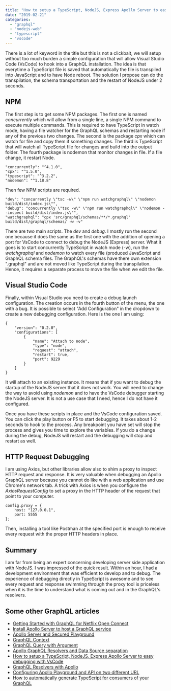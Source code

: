 ```yaml
---
title: "How to setup a TypeScript, NodeJS, Express Apollo Server to easy debugging with VsCode"
date: "2019-02-21"
categories: 
  - "graphql"
  - "nodejs-web"
  - "typescript"
  - "vscode"
---
```


There is a lot of keyword in the title but this is not a clickbait, we will setup without too much burden a simple configuration that will allow Visual Studio Code (VsCode) to hook into a GraphQL installation. The idea is that everytime a TypeScript file is saved that automatically the file is transpiled into JavaScript and to have Node reboot. The solution I propose can do the transpilation, the schema transportation and the restart of NodeJS under 2 seconds.

## NPM

The first step is to get some NPM packages. The first one is named _concurrently_ which will allow from a single line, a single NPM command to execute multiple commands. This is required to have TypeScript in watch mode, having a file watcher for the GraphQL schemas and restarting node if any of the previous two changes. The second is the package _cpx_ which can watch for file and copy them if something changes. The third is TypeScript that will watch all TypeScript file for changes and build into the output folder. The fourth package is nodemon that monitor changes in file. If a file change, it restart Node.

```
"concurrently": "^4.1.0",
"cpx": "^1.5.0",
"typescript": "^3.2.2",
"nodemon": "^1.18.8"
```

Then few NPM scripts are required.

```
"dev": "concurrently \"tsc -w\" \"npm run watchgraphql\" \"nodemon build/dist/index.js\"",
"debug": "concurrently \"tsc -w\" \"npm run watchgraphql\" \"nodemon --inspect build/dist/index.js\"",
"watchgraphql": "cpx 'src/graphql/schemas/**/*.graphql' build/dist/graphql/schemas/ -w -v"
```

There are two main scripts. The _dev_ and _debug_. I mostly run the second one because it does the same as the first one with the addition of opening a port for VsCode to connect to debug the NodeJS (Express) server. What it goes is to start concurrently TypeScript in watch mode (-w), run the _watchgraphql_ and _nodemon_ to watch every file (produced JavaScript and GraphQL schema files. The GraphQL's schemas have there own extension ".graphql" and are not moved like TypeScript during the transpilation. Hence, it requires a separate process to move the file when we edit the file.

## Visual Studio Code

Finally, within Visual Studio you need to create a debug launch configuration. The creation occurs in the fourth button of the menu, the one with a bug. It is possible to select "Add Configuration" in the dropdown to create a new debugging configuration. Here is the one I am using:

```
{
    "version": "0.2.0",
    "configurations": [
        {
            "name": "Attach to node",
            "type": "node",
            "request": "attach",
            "restart": true,
            "port": 9229
        }
    ]
}
```

It will attach to an existing instance. It means that if you want to debug the startup of the NodeJS server that it does not work. You will need to change the way to avoid using _nodemon_ and to have the VsCode debugger starting the NodeJS server. It is not a use case that I need, hence I do not have it configured.

Once you have these scripts in place and the VsCode configuration saved. You can click the play button or F5 to start debugging. It takes about 1-2 seconds to hook to the process. Any breakpoint you have set will stop the process and gives you time to explore the variables. If you do a change during the debug, NodeJS will restart and the debugging will stop and restart as well.

## HTTP Request Debugging

I am using Axios, but other libraries allow also to shim a proxy to inspect HTTP request and response. It is very valuable when debugging an Apollo GraphQL server because you cannot do like with a web application and use Chrome's network tab. A trick with Axios is when you configure the _AxiosRequestConfig_ to set a proxy in the HTTP header of the request that point to your computer.
```
config.proxy = {
    host: "127.0.0.1",
    port: 5555
};
```
Then, installing a tool like Postman at the specified port is enough to receive every request with the proper HTTP headers in place.

## Summary

I am far from being an expert concerning developing server side application with NodeJS. I was impressed of the quick result. Within an hour, I had a development environment that was efficient to develop and to debug. The experience of debugging directly in TypeScript is awesome and to see every request and response swimming through the proxy tool is priceless when it is the time to understand what is coming out and in the GraphQL's resolvers.

## Some other GraphQL articles

- [Getting Started with GraphQL for Netflix Open Connect](https://patrickdesjardins.com/blog/getting-started-with-graphql-for-netflix-open-connect)
- [Install Apollo Server to host a GraphQL service](https://patrickdesjardins.com/blog/install-apollo-server-to-host-a-graphql-service)
- [Apollo Server and Secured Playground](https://patrickdesjardins.com/blog/apollo-server-and-secured-playground)
- [GraphQL Context](https://patrickdesjardins.com/blog/graphql-context)
- [GraphQL Query with Argument](https://patrickdesjardins.com/blog/graphql-query-with-argument)
- [Apollo GraphQL Resolvers and Data Source separation](https://patrickdesjardins.com/blog/apollo-graphql-resolvers-and-data-source-separation)
- [How to setup a TypeScript, NodeJS, Express Apollo Server to easy debugging with VsCode](https://patrickdesjardins.com/blog/how-to-setup-a-typescript-nodejs-express-apollo-server-to-easy-debugging-with-vscode)
- [GraphQL Resolvers with Apollo](https://patrickdesjardins.com/blog/graphql-resolvers-with-apollo)
- [Configuring Apollo Playground and API on two different URL](https://patrickdesjardins.com/blog/configuring-apollo-playground-and-api-on-two-different-url)
- [How to automatically generate TypeScript for consumers of your GraphQL](https://patrickdesjardins.com/blog/how-to-automatically-generate-typescript-for-consumer-of-your-graphql)
